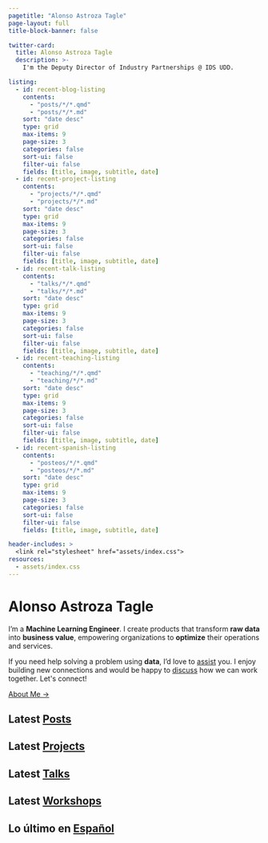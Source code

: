 ```yaml
---
pagetitle: "Alonso Astroza Tagle"
page-layout: full
title-block-banner: false

twitter-card:
  title: Alonso Astroza Tagle
  description: >-
    I'm the Deputy Director of Industry Partnerships @ IDS UDD.

listing:
  - id: recent-blog-listing
    contents:
      - "posts/*/*.qmd"
      - "posts/*/*.md"
    sort: "date desc"
    type: grid
    max-items: 9
    page-size: 3
    categories: false
    sort-ui: false
    filter-ui: false
    fields: [title, image, subtitle, date]
  - id: recent-project-listing
    contents:
      - "projects/*/*.qmd"
      - "projects/*/*.md"
    sort: "date desc"
    type: grid
    max-items: 9
    page-size: 3
    categories: false
    sort-ui: false
    filter-ui: false
    fields: [title, image, subtitle, date]
  - id: recent-talk-listing
    contents:
      - "talks/*/*.qmd"
      - "talks/*/*.md"
    sort: "date desc"
    type: grid
    max-items: 9
    page-size: 3
    categories: false
    sort-ui: false
    filter-ui: false
    fields: [title, image, subtitle, date]
  - id: recent-teaching-listing
    contents:
      - "teaching/*/*.qmd"
      - "teaching/*/*.md"
    sort: "date desc"
    type: grid
    max-items: 9
    page-size: 3
    categories: false
    sort-ui: false
    filter-ui: false
    fields: [title, image, subtitle, date]
  - id: recent-spanish-listing
    contents:
      - "posteos/*/*.qmd"
      - "posteos/*/*.md"
    sort: "date desc"
    type: grid
    max-items: 9
    page-size: 3
    categories: false
    sort-ui: false
    filter-ui: false
    fields: [title, image, subtitle, date]

header-includes: >
  <link rel="stylesheet" href="assets/index.css">
resources:
  - assets/index.css
---
```


```{=html}
<div class="site-hero mb-5">
  <div class="site-intro">
    <h1 class="site-title text-primary mt-0 fw-lighter text-center text-sm-start">
      Alonso
      <span class="nowrap">Astroza Tagle</span>
    </h1>

    <p class="site-into fs-5">
      I’m a <strong>Machine Learning Engineer</strong>. I create products that transform <strong>raw data</strong> into <strong>business value</strong>, empowering organizations to <strong>optimize</strong> their operations and services.
    </p>

    <p class="site-into fs-5">
      If you need help solving a problem using <strong>data</strong>, I’d love to <a class="mt4 action text" href="/consulting">assist</a> you. I enjoy building new connections and would be happy to <a class="mt4 action text" href="/contact">discuss</a> how we can work together. Let's connect!
    </p>
    <a class="mt4 action text" href="/about">About Me →</a>
  </div>
</div>
```


## Latest [Posts](/blog)

::: {#recent-blog-listing}
:::

## Latest [Projects](/projects)

::: {#recent-project-listing}
:::

## Latest [Talks](/talks)

::: {#recent-talk-listing}
:::

## Latest [Workshops](/teaching)

::: {#recent-teaching-listing}
:::

## Lo último en [Español](/spanish)

::: {#recent-spanish-listing}
:::